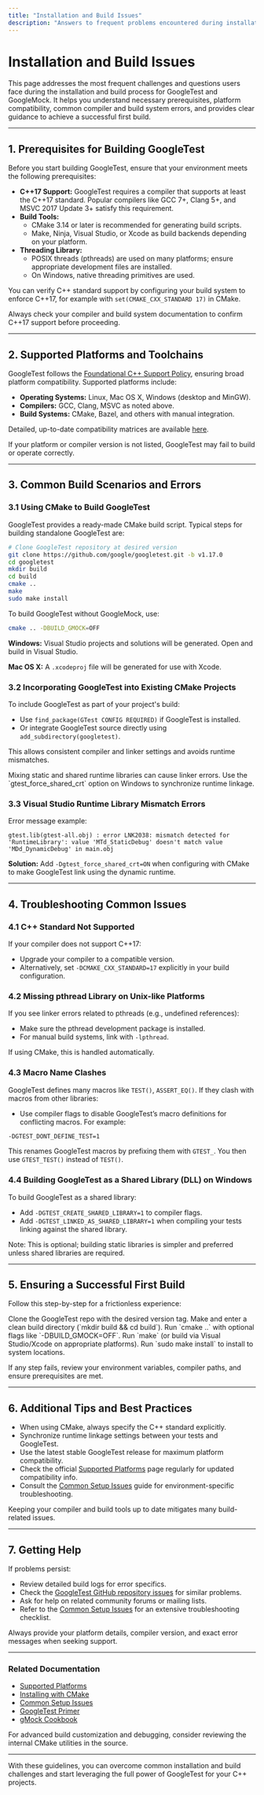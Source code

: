 ```yaml
---
title: "Installation and Build Issues"
description: "Answers to frequent problems encountered during installation and building with various toolchains. Covers build prerequisites, supported platforms, common compiler errors, and paths to successful first builds."
---
```


# Installation and Build Issues

This page addresses the most frequent challenges and questions users face during the installation and build process for GoogleTest and GoogleMock. It helps you understand necessary prerequisites, platform compatibility, common compiler and build system errors, and provides clear guidance to achieve a successful first build.

---

## 1. Prerequisites for Building GoogleTest

Before you start building GoogleTest, ensure that your environment meets the following prerequisites:

- **C++17 Support:** GoogleTest requires a compiler that supports at least the C++17 standard. Popular compilers like GCC 7+, Clang 5+, and MSVC 2017 Update 3+ satisfy this requirement.
- **Build Tools:**
  - CMake 3.14 or later is recommended for generating build scripts.
  - Make, Ninja, Visual Studio, or Xcode as build backends depending on your platform.
- **Threading Library:** 
  - POSIX threads (pthreads) are used on many platforms; ensure appropriate development files are installed.
  - On Windows, native threading primitives are used.

You can verify C++ standard support by configuring your build system to enforce C++17, for example with `set(CMAKE_CXX_STANDARD 17)` in CMake.

<Tip>
Always check your compiler and build system documentation to confirm C++17 support before proceeding.
</Tip>

---

## 2. Supported Platforms and Toolchains

GoogleTest follows the
[Foundational C++ Support Policy](https://opensource.google/documentation/policies/cplusplus-support), ensuring broad platform compatibility. Supported platforms include:

- **Operating Systems:** Linux, Mac OS X, Windows (desktop and MinGW).
- **Compilers:** GCC, Clang, MSVC as noted above.
- **Build Systems:** CMake, Bazel, and others with manual integration.

Detailed, up-to-date compatibility matrices are available [here](https://github.com/google/oss-policies-info/blob/main/foundational-cxx-support-matrix.md).

<Note>
If your platform or compiler version is not listed, GoogleTest may fail to build or operate correctly.
</Note>

---

## 3. Common Build Scenarios and Errors

### 3.1 Using CMake to Build GoogleTest

GoogleTest provides a ready-made CMake build script. Typical steps for building standalone GoogleTest are:

```bash
# Clone GoogleTest repository at desired version
git clone https://github.com/google/googletest.git -b v1.17.0
cd googletest
mkdir build
cd build
cmake ..
make
sudo make install
```

To build GoogleTest without GoogleMock, use:

```bash
cmake .. -DBUILD_GMOCK=OFF
```

**Windows:** Visual Studio projects and solutions will be generated. Open and build in Visual Studio.

**Mac OS X:** A `.xcodeproj` file will be generated for use with Xcode.

### 3.2 Incorporating GoogleTest into Existing CMake Projects

To include GoogleTest as part of your project's build:

- Use `find_package(GTest CONFIG REQUIRED)` if GoogleTest is installed.
- Or integrate GoogleTest source directly using `add_subdirectory(googletest)`.

This allows consistent compiler and linker settings and avoids runtime mismatches.

<Warning>
Mixing static and shared runtime libraries can cause linker errors. Use the `gtest_force_shared_crt` option on Windows to synchronize runtime linkage.
</Warning>

### 3.3 Visual Studio Runtime Library Mismatch Errors

Error message example:
```
gtest.lib(gtest-all.obj) : error LNK2038: mismatch detected for 'RuntimeLibrary': value 'MTd_StaticDebug' doesn't match value 'MDd_DynamicDebug' in main.obj
```

**Solution:**
Add `-Dgtest_force_shared_crt=ON` when configuring with CMake to make GoogleTest link using the dynamic runtime.

---

## 4. Troubleshooting Common Issues

### 4.1 C++ Standard Not Supported

If your compiler does not support C++17:

- Upgrade your compiler to a compatible version.
- Alternatively, set `-DCMAKE_CXX_STANDARD=17` explicitly in your build configuration.

### 4.2 Missing pthread Library on Unix-like Platforms

If you see linker errors related to pthreads (e.g., undefined references):

- Make sure the pthread development package is installed.
- For manual build systems, link with `-lpthread`.

If using CMake, this is handled automatically.

### 4.3 Macro Name Clashes

GoogleTest defines many macros like `TEST()`, `ASSERT_EQ()`. If they clash with macros from other libraries:

- Use compiler flags to disable GoogleTest’s macro definitions for conflicting macros. For example:

```bash
-DGTEST_DONT_DEFINE_TEST=1
```

This renames GoogleTest macros by prefixing them with `GTEST_`. You then use `GTEST_TEST()` instead of `TEST()`.

### 4.4 Building GoogleTest as a Shared Library (DLL) on Windows

To build GoogleTest as a shared library:

- Add `-DGTEST_CREATE_SHARED_LIBRARY=1` to compiler flags.
- Add `-DGTEST_LINKED_AS_SHARED_LIBRARY=1` when compiling your tests linking against the shared library.

Note: This is optional; building static libraries is simpler and preferred unless shared libraries are required.

---

## 5. Ensuring a Successful First Build

Follow this step-by-step for a frictionless experience:

<Steps>
<Step title="Clone the Repository">
Clone the GoogleTest repo with the desired version tag.
</Step>
<Step title="Create Build Directory">
Make and enter a clean build directory (`mkdir build && cd build`).
</Step>
<Step title="Configure with CMake">
Run `cmake ..` with optional flags like `-DBUILD_GMOCK=OFF`.
</Step>
<Step title="Build Project">
Run `make` (or build via Visual Studio/Xcode on appropriate platforms).
</Step>
<Step title="Install (optional)">
Run `sudo make install` to install to system locations.
</Step>
</Steps>

If any step fails, review your environment variables, compiler paths, and ensure prerequisites are met.

---

## 6. Additional Tips and Best Practices

- When using CMake, always specify the C++ standard explicitly.
- Synchronize runtime linkage settings between your tests and GoogleTest.
- Use the latest stable GoogleTest release for maximum platform compatibility.
- Check the official [Supported Platforms](https://github.com/google/googletest/blob/main/docs/platforms.md) page regularly for updated compatibility info.
- Consult the [Common Setup Issues](../getting-started/troubleshooting-support/common-setup-issues) guide for environment-specific troubleshooting.

<Check>
Keeping your compiler and build tools up to date mitigates many build-related issues.
</Check>

---

## 7. Getting Help

If problems persist:

- Review detailed build logs for error specifics.
- Check the [GoogleTest GitHub repository issues](https://github.com/google/googletest/issues) for similar problems.
- Ask for help on related community forums or mailing lists.
- Refer to the [Common Setup Issues](../getting-started/troubleshooting-support/common-setup-issues) for an extensive troubleshooting checklist.

<Tip>
Always provide your platform details, compiler version, and exact error messages when seeking support.
</Tip>

---

### Related Documentation

- [Supported Platforms](docs/platforms.md)
- [Installing with CMake](getting-started/prerequisites-installation/installation-cmake)
- [Common Setup Issues](getting-started/troubleshooting-support/common-setup-issues)
- [GoogleTest Primer](docs/primer.md)
- [gMock Cookbook](docs/gmock_cook_book.md)

For advanced build customization and debugging, consider reviewing the internal CMake utilities in the source.

---

With these guidelines, you can overcome common installation and build challenges and start leveraging the full power of GoogleTest for your C++ projects.
